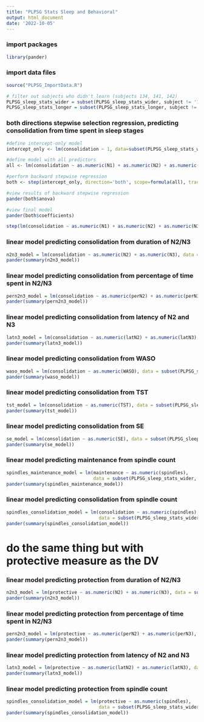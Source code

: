 ```yaml
---
title: "PLPSG Stats Sleep and Behavioral"
output: html_document
date: '2022-10-05'
---
```


### import packages
```r
library(pander)
```

### import data files
```r
source("PLPSG_ImportData.R")

# filter out subjects who didn't learn (subjects 134, 141, 142)
PLPSG_sleep_stats_wider = subset(PLPSG_sleep_stats_wider, subject != '134' & subject != '141' & subject != '142')
PLPSG_sleep_stats_longer = subset(PLPSG_sleep_stats_longer, subject != '134' & subject != '141' & subject != '142')

```

### both directions stepwise selection regression, predicting consolidation from time spent in sleep stages
```r
#define intercept-only model
intercept_only <- lm(consolidation ~ 1, data=subset(PLPSG_sleep_stats_wider, condition == "sleep"))

#define model with all predictors
all <- lm(consolidation ~ as.numeric(N1) + as.numeric(N2) + as.numeric(N3) + as.numeric(R), data=subset(PLPSG_sleep_stats_wider, condition == "sleep"))

#perform backward stepwise regression
both <- step(intercept_only, direction='both', scope=formula(all), trace=0)

#view results of backward stepwise regression
pander(both$anova)

#view final model
pander(both$coefficients)

step(lm(consolidation ~ as.numeric(N1) + as.numeric(N2) + as.numeric(N3) + as.numeric(R), data=subset(PLPSG_sleep_stats_wider, condition == "sleep")),direction="both")
```

### linear model predicting consolidation from duration of N2/N3
```r
n2n3_model = lm(consolidation ~ as.numeric(N2) + as.numeric(N3), data = subset(PLPSG_sleep_stats_wider, condition == "sleep"))
pander(summary(n2n3_model))
```

### linear model predicting consolidation from percentage of time spent in N2/N3
```r
pern2n3_model = lm(consolidation ~ as.numeric(perN2) + as.numeric(perN3), data = subset(PLPSG_sleep_stats_wider, condition == "sleep"))
pander(summary(pern2n3_model))
```

### linear model predicting consolidation from latency of N2 and N3
```r
latn3_model = lm(consolidation ~ as.numeric(latN2) + as.numeric(latN3), data = subset(PLPSG_sleep_stats_wider, condition == "sleep"))
pander(summary(latn3_model))
```

### linear model predicting consolidation from WASO
```r
waso_model = lm(consolidation ~ as.numeric(WASO), data = subset(PLPSG_sleep_stats_wider, condition == "sleep"))
pander(summary(waso_model))
```

### linear model predicting consolidation from TST
```r
tst_model = lm(consolidation ~ as.numeric(TST), data = subset(PLPSG_sleep_stats_wider, condition == "sleep"))
pander(summary(tst_model))
```

### linear model predicting consolidation from SE
```r
se_model = lm(consolidation ~ as.numeric(SE), data = subset(PLPSG_sleep_stats_wider, condition == "sleep"))
pander(summary(se_model))
```

### linear model predicting maintenance from spindle count 
```r
spindles_maintenance_model = lm(maintenance ~ as.numeric(spindles), 
                                data = subset(PLPSG_sleep_stats_wider, condition == "sleep"))
pander(summary(spindles_maintenance_model))
```

### linear model predicting consolidation from spindle count 
```r
spindles_consolidation_model = lm(consolidation ~ as.numeric(spindles), 
                                  data = subset(PLPSG_sleep_stats_wider, condition == "sleep"))
pander(summary(spindles_consolidation_model))
```

# do the same thing but with protective measure as the DV 

### linear model predicting protection from duration of N2/N3
```r
n2n3_model = lm(protective ~ as.numeric(N2) + as.numeric(N3), data = subset(PLPSG_sleep_stats_wider, condition == "sleep"))
pander(summary(n2n3_model))
```

### linear model predicting protection from percentage of time spent in N2/N3
```r
pern2n3_model = lm(protective ~ as.numeric(perN2) + as.numeric(perN3), data = subset(PLPSG_sleep_stats_wider, condition == "sleep"))
pander(summary(pern2n3_model))
```

### linear model predicting protection from latency of N2 and N3
```r
latn3_model = lm(protective ~ as.numeric(latN2) + as.numeric(latN3), data = subset(PLPSG_sleep_stats_wider, condition == "sleep"))
pander(summary(latn3_model))
```
### linear model predicting protection from spindle count 
```r
spindles_consolidation_model = lm(protective ~ as.numeric(spindles), 
                                  data = subset(PLPSG_sleep_stats_wider, condition == "sleep"))
pander(summary(spindles_consolidation_model))
```
